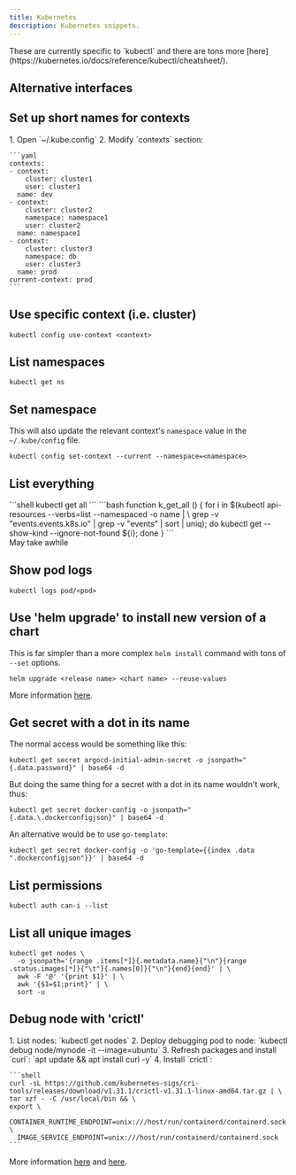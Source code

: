 ```yaml
---
title: Kubernetes
description: Kubernetes snippets.
---
```


<Aside type="note">These are currently specific to `kubectl` and there are tons more [here](https://kubernetes.io/docs/reference/kubectl/cheatsheet/).</Aside>

## Alternative interfaces

<CardGrid>
    <LinkCard title="Click" href="https://github.com/databricks/click"/>
    <LinkCard title="K9s" href="https://github.com/derailed/k9s"/>
    <LinkCard title="Kty" href="https://github.com/grampelberg/kty"/>
</CardGrid>

## Set up short names for contexts

<Steps>
1. Open `~/.kube.config`
2. Modify `contexts` section:

    ```yaml
    contexts:
    - context:
        cluster: cluster1
        user: cluster1
      name: dev
    - context:
        cluster: cluster2
        namespace: namespace1
        user: cluster2
      name: namespace1
    - context:
        cluster: cluster3
        namespace: db
        user: cluster3
      name: prod
    current-context: prod
    ```
</Steps>

## Use specific context (i.e. cluster)

```shell
kubectl config use-context <context>
```

## List namespaces

```shell
kubectl get ns
```

## Set namespace

This will also update the relevant context's `namespace` value in the `~/.kube/config` file.

```shell
kubectl config set-context --current --namespace=<namespace>
```

## List everything

<Tabs>
    <TabItem label="Naive approach">
    ```shell
    kubectl get all
    ```
    </TabItem>
    <TabItem label="Actually list everything">
    ```bash
    function k_get_all () {
        for i in $(kubectl api-resources --verbs=list --namespaced -o name | \
            grep -v "events.events.k8s.io" | grep -v "events" | sort | uniq); do
                kubectl get --show-kind --ignore-not-found ${i};
        done
    }
    ```
    <Aside type="note">May take awhile</Aside>
    </TabItem>
</Tabs>

## Show pod logs

```shell
kubectl logs pod/<pod>
```

## Use 'helm upgrade' to install new version of a chart

This is far simpler than a more complex `helm install` command with tons of `--set` options.

```shell
helm upgrade <release name> <chart name> --reuse-values
```

More information [here](https://helm.sh/docs/helm/helm_upgrade/).

## Get secret with a dot in its name

The normal access would be something like this:

```shell
kubectl get secret argocd-initial-admin-secret -o jsonpath="{.data.password}" | base64 -d
```

But doing the same thing for a secret with a dot in its name wouldn't work, thus:

```shell
kubectl get secret docker-config -o jsonpath="{.data.\.dockerconfigjson}" | base64 -d
```

An alternative would be to use `go-template`:

```shell
kubectl get secret docker-config -o 'go-template={{index .data ".dockerconfigjson"}}' | base64 -d
```

## List permissions

```shell
kubectl auth can-i --list
```

## List all unique images

```shell
kubectl get nodes \
  -o jsonpath='{range .items[*]}{.metadata.name}{"\n"}{range .status.images[*]}{"\t"}{.names[0]}{"\n"}{end}{end}' | \
  awk -F '@' '{print $1}' | \
  awk '{$1=$1;print}' | \
  sort -u
```

## Debug node with 'crictl'

<Steps>
1. List nodes: `kubectl get nodes`
2. Deploy debugging pod to node: `kubectl debug node/mynode -it --image=ubuntu`
3. Refresh packages and install `curl`: `apt update && apt install curl -y`
4. Install `crictl`:

    ```shell
    curl -sL https://github.com/kubernetes-sigs/cri-tools/releases/download/v1.31.1/crictl-v1.31.1-linux-amd64.tar.gz | \
    tar xzf - -C /usr/local/bin && \
    export \
      CONTAINER_RUNTIME_ENDPOINT=unix:///host/run/containerd/containerd.sock \
      IMAGE_SERVICE_ENDPOINT=unix:///host/run/containerd/containerd.sock
    ```
</Steps>

More information [here](https://kubernetes.io/docs/tasks/debug/debug-cluster/kubectl-node-debug/#debugging-a-node-using-kubectl-debug-node) and [here](https://kubernetes.io/docs/tasks/debug/debug-cluster/crictl/).
